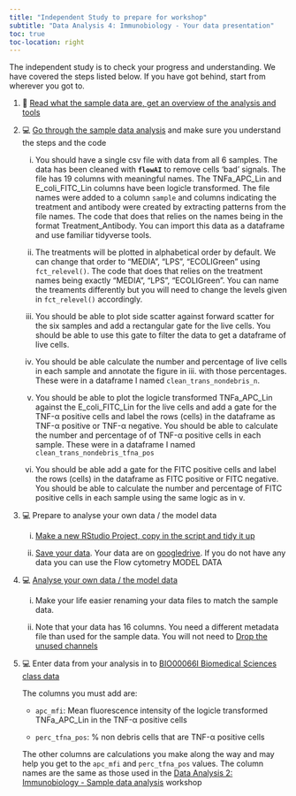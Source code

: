 ```yaml
---
title: "Independent Study to prepare for workshop"
subtitle: "Data Analysis 4: Immunobiology - Your data presentation"
toc: true
toc-location: right
---
```


The independent study is to check your progress and understanding. We 
have covered the steps listed below. If you have got behind, start 
from wherever you got to.


1.  📖  [Read what the sample data are, get an overview of the analysis and tools](../week-2/study_after_workshop.html)


2.  💻  [Go through the sample data analysis](../week-2/workshop.html) and make sure you understand the steps and the code
    
    i. You should have a single csv file with data from all 6 samples. 
       The data has been cleaned with **`flowAI`** to remove cells 
       'bad' signals. The file has 19 columns with meaningful names. 
       The TNFa_APC_Lin and E_coli_FITC_Lin columns have been logicle 
       transformed. The file names were added to a column `sample` and 
       columns indicating the treatment and antibody were created 
       by extracting patterns from the file names.  The code that 
       does that relies on the names being in the format 
       Treatment_Antibody. You can import this data as a dataframe 
       and use familiar tidyverse tools. 

    ii. The treatments will be plotted in alphabetical order by 
        default. We can change that order to "MEDIA", "LPS", 
        "ECOLIGreen" using `fct_relevel()`. The code that does that 
        relies on the treatment names being exactly "MEDIA", "LPS", 
        "ECOLIGreen". You can name the treaments differently but
        you will need to change the levels given in `fct_relevel()` 
        accordingly.
       
    iii. You should be able to plot side scatter against forward 
         scatter for the six samples and add a rectangular gate
         for the live cells. You should be able to use this gate
         to filter the data to get a dataframe of live cells.
  
    iv. You should be able calculate the number and percentage of 
        live cells in each sample and annotate the figure in iii. 
        with those percentages. These were in a dataframe I named
        `clean_trans_nondebris_n`.
        
    v.  You should be able to plot the logicle transformed 
        TNFa_APC_Lin against the E_coli_FITC_Lin for the live 
        cells and add a gate for the TNF-α positive 
        cells and label the rows (cells) in the dataframe as 
        TNF-α positive or TNF-α negative. You should be able to 
        calculate the number and percentage of of TNF-α positive 
        cells in each sample. These were in a dataframe I named 
        `clean_trans_nondebris_tfna_pos` 
    
    vi. You should be able add a gate for the FITC positive 
        cells and label the rows (cells) in the dataframe as 
        FITC positive or FITC negative. You should be able to 
        calculate the number and percentage of FITC positive cells 
        in each sample using the same logic as in v.

3.  💻  Prepare to analyse your own data / the model data

    i.  [Make a new RStudio Project, copy in the script and tidy it up](../week-2/study_after_workshop.html)
    
    ii.  [Save your data](../week-2/study_after_workshop.html). Your data are on [googledrive](https://drive.google.com/drive/folders/16OBb5ABVBd6ZxKf8uG7lPTx6cSNLvisT). If you do not have any data you can use the Flow cytometry MODEL DATA

4.  💻  [Analyse your own data / the model data](../week-4/workshop.html)
    
    i.  Make your life easier renaming your data files to match the 
        sample data.
        
    ii.  Note that your data has 16 columns. You need a different
         metadata file than used for the sample data. You will not 
         need to [Drop the unused channels](../week-2/workshop.html#drop-the-unused-channels-columns)


5.  💻  Enter data from your analysis in to [BIO00066I Biomedical Sciences class data](https://docs.google.com/spreadsheets/d/104EXdgsiIq-FuRF9Ly9zewEVdpkVWbyOwxSAmiqJepg/edit#gid=0)

    The columns you must add are:
    
    -   `apc_mfi`:	Mean fluorescence intensity of the logicle 
         transformed TNFa_APC_Lin in the TNF-α positive cells
    
    -   `perc_tfna_pos`:	% non debris cells that are TNF-α 
         positive cells   
    
    The other columns are calculations you make along the 
    way and may help you get to the `apc_mfi` and `perc_tfna_pos`
    values. The column names are the same as those used in the 
    [Data Analysis 2: Immunobiology - Sample data analysis](../week-2/workshop.html) 
    workshop